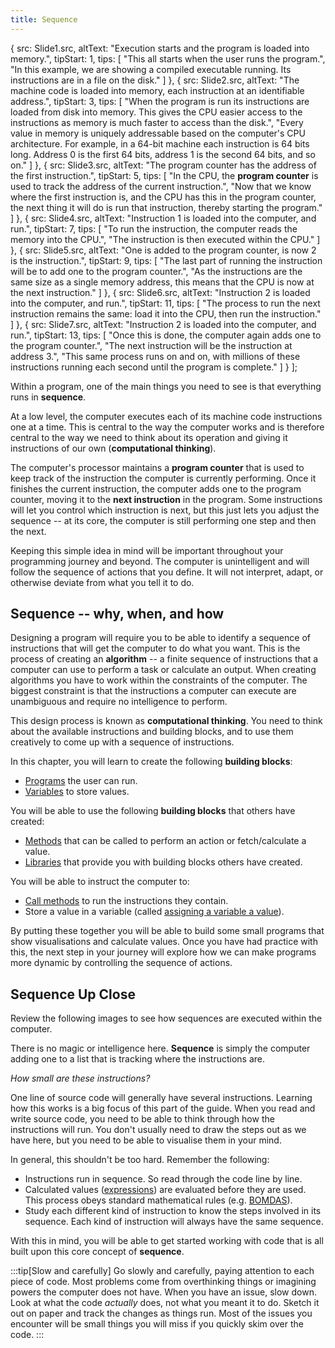 ```yaml
---
title: Sequence
---
```


  {
    src: Slide1.src,
    altText: "Execution starts and the program is loaded into memory.",
    tipStart: 1,
    tips: [
      "This all starts when the user runs the program.",
      "In this example, we are showing a compiled executable running. Its instructions are in a file on the disk."
    ]
  },
  {
    src: Slide2.src,
    altText: "The machine code is loaded into memory, each instruction at an identifiable address.",
    tipStart: 3,
    tips: [
      "When the program is run its instructions are loaded from disk into memory. This gives the CPU easier access to the instructions as memory is much faster to access than the disk.",
      "Every value in memory is uniquely addressable based on the computer's CPU architecture. For example, in a 64-bit machine each instruction is 64 bits long. Address 0 is the first 64 bits, address 1 is the second 64 bits, and so on."
    ]
  },
  {
    src: Slide3.src,
    altText: "The program counter has the address of the first instruction.",
    tipStart: 5,
    tips: [
      "In the CPU, the <strong>program counter</strong> is used to track the address of the current instruction.",
      "Now that we know where the first instruction is, and the CPU has this in the program counter, the next thing it will do is run that instruction, thereby starting the program."
    ]
  },
  {
    src: Slide4.src,
    altText: "Instruction 1 is loaded into the computer, and run.",
    tipStart: 7,
    tips: [
      "To run the instruction, the computer reads the memory into the CPU.",
      "The instruction is then executed within the CPU."
    ]
  },
  {
    src: Slide5.src,
    altText: "One is added to the program counter, is now 2 is the instruction.",
    tipStart: 9,
    tips: [
      "The last part of running the instruction will be to add one to the program counter.",
      "As the instructions are the same size as a single memory address, this means that the CPU is now at the next instruction."
    ]
  },
  {
    src: Slide6.src,
    altText: "Instruction 2 is loaded into the computer, and run.",
    tipStart: 11,
    tips: [
      "The process to run the next instruction remains the same: load it into the CPU, then run the instruction."
    ]
  },
  {
    src: Slide7.src,
    altText: "Instruction 2 is loaded into the computer, and run.",
    tipStart: 13,
    tips: [
      "Once this is done, the computer again adds one to the program counter.",
      "The next instruction will be the instruction at address 3.",
      "This same process runs on and on, with millions of these instructions running each second until the program is complete."
    ]
  }
];

Within a program, one of the main things you need to see is that everything runs in **sequence**.

At a low level, the computer executes each of its machine code instructions one at a time. This is central to the way the computer works and is therefore central to the way we need to think about its operation and giving it instructions of our own (**computational thinking**).

The computer's processor maintains a **program counter** that is used to keep track of the instruction the computer is currently performing. Once it finishes the current instruction, the computer adds one to the program counter, moving it to the **next instruction** in the program. Some instructions will let you control which instruction is next, but this just lets you adjust the sequence -- at its core, the computer is still performing one step and then the next.

Keeping this simple idea in mind will be important throughout your programming journey and beyond. The computer is unintelligent and will follow the sequence of actions that you define. It will not interpret, adapt, or otherwise deviate from what you tell it to do.

## Sequence -- why, when, and how

Designing a program will require you to be able to identify a sequence of instructions that will get the computer to do what you want. This is the process of creating an **algorithm** -- a finite sequence of instructions that a computer can use to perform a task or calculate an output. When creating algorithms you have to work within the constraints of the computer. The biggest constraint is that the instructions a computer can execute are unambiguous and require no intelligence to perform.

This design process is known as **computational thinking**. You need to think about the available instructions and building blocks, and to use them creatively to come up with a sequence of instructions.

In this chapter, you will learn to create the following **building blocks**:

- [Programs](../00-program) the user can run.
- [Variables](../07-variable) to store values.

You will be able to use the following **building blocks** that others have created:

- [Methods](../02-method) that can be called to perform an action or fetch/calculate a value.
- [Libraries](../10-library) that provide you with building blocks others have created.

You will be able to instruct the computer to:

- [Call methods](../03-method-call) to run the instructions they contain.
- Store a value in a variable (called [assigning a variable a value](../08-assignment-statement)).

By putting these together you will be able to build some small programs that show visualisations and calculate values.
Once you have had practice with this, the next step in your journey will explore how we can make programs more dynamic by controlling the sequence of actions.

## Sequence Up Close

Review the following images to see how sequences are executed within the computer.

<MySwiper client:only height="" images={sliderImages}></MySwiper>

There is no magic or intelligence here. **Sequence** is simply the computer adding one to a list that is tracking where the instructions are.

*How small are these instructions?*

One line of source code will generally have several instructions.
Learning how this works is a big focus of this part of the guide.
When you read and write source code, you need to be able to think through how the instructions will run.
You don't usually need to draw the steps out as we have here, but you need to be able to visualise them in your mind.

In general, this shouldn't be too hard. Remember the following:

- Instructions run in sequence. So read through the code line by line.
- Calculated values ([expressions](../04-expression)) are evaluated before they are used. This process obeys standard mathematical rules (e.g. [BOMDAS](https://en.wiktionary.org/wiki/BOMDAS#:~:text=English-,Phrase,division%2C%20then%20addition%20and%20subtraction)).
- Study each different kind of instruction to know the steps involved in its sequence. Each kind of instruction will always have the same sequence.

With this in mind, you will be able to get started working with code that is all built upon this core concept of **sequence**.

:::tip[Slow and carefully]
Go slowly and carefully, paying attention to each piece of code. Most problems come from overthinking things or imagining powers the computer does not have. When you have an issue, slow down. Look at what the code *actually* does, not what you meant it to do. Sketch it out on paper and track the changes as things run. Most of the issues you encounter will be small things you will miss if you quickly skim over the code.
:::
